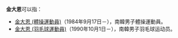 '''金大恩'''可以指：
* [[金大恩_(體操運動員)|金大恩 (體操運動員)]]（1984年9月17日－），南韓男子體操運動員。
* [[金大恩_(羽毛球運動員)|金大恩 (羽毛球運動員)]]（1990年10月1日－），南韓男子羽毛球运动员。

{{disambig|D大|cat=三字金姓人名消歧义}}